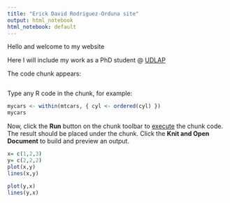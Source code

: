 ```yaml
---
title: "Erick David Rodriguez-Orduna site"
output: html_notebook
html_notebook: default
---
```


[comment]: <> (title: "Erick David Rodriguez-Orduna site")

[comment]: <> (output:)

[comment]: <> (html_notebook: default)

Hello and welcome to my website

Here I will include my work as a PhD student @ [UDLAP](https://www.udlap.mx/web){target="_blank"}

The code chunk appears:
```r
```

Type any R code in the chunk, for example:
```r
mycars <- within(mtcars, { cyl <- ordered(cyl) })
mycars
```

Now, click the **Run** button on the chunk toolbar to [execute](https://www.jetbrains.com/help/pycharm/r-markdown.html#run-r-code) the chunk code. The result should be placed under the chunk.
Click the **Knit and Open Document** to build and preview an output.


```r
x= c(1,2,3)
y= c(2,2,2)
plot(x,y)
lines(x,y)
```
```r
plot(y,x)
lines(y,x)
```

```r
```